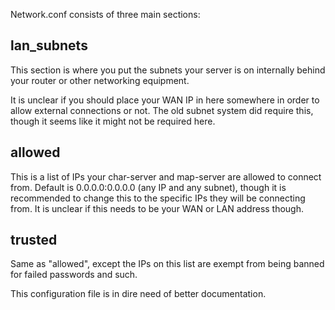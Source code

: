 Network.conf consists of three main sections:

==lan_subnets==
This section is where you put the subnets your server is on internally behind your router or other networking equipment.

It is unclear if you should place your WAN IP in here somewhere in order to allow external connections or not. The old subnet system did require this, though it seems like it might not be required here.

==allowed==
This is a list of IPs your char-server and map-server are allowed to connect from. Default is 0.0.0.0:0.0.0.0 (any IP and any subnet), though it is recommended to change this to the specific IPs they will be connecting from. It is unclear if this needs to be your WAN or LAN address though.

==trusted==
Same as "allowed", except the IPs on this list are exempt from being banned for failed passwords and such.



This configuration file is in dire need of better documentation.